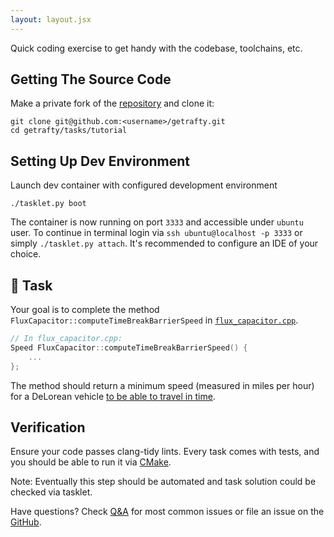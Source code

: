 ```yaml
---
layout: layout.jsx
---
```



Quick coding exercise to get handy with the codebase, toolchains, etc.

## Getting The Source Code

Make a private fork of the [repository](https://github.com/getrafty-org/getrafty) and clone it:

```shell
git clone git@github.com:<username>/getrafty.git
cd getrafty/tasks/tutorial
```


## Setting Up Dev Environment

Launch dev container with configured development environment

```shell
./tasklet.py boot 
```

The container is now running on port `3333` and accessible under `ubuntu` user. To continue in terminal login via `ssh ubuntu@localhost -p 3333` or simply `./tasklet.py attach`. It's recommended to configure an IDE of your choice.


## 🧠 Task

Your goal is to complete the method `FluxCapacitor::computeTimeBreakBarrierSpeed` in [`flux_capacitor.cpp`](https://github.com/getrafty-org/getrafty/blob/main/tasks/tutorial/flux_capacitor.cpp).

```c++
// In flux_capacitor.cpp:
Speed FluxCapacitor::computeTimeBreakBarrierSpeed() {
    ...
};
```

The method should return a minimum speed (measured in miles per hour) for a DeLorean vehicle [to be able to travel in time](https://en.wikipedia.org/wiki/DeLorean_time_machine#Operation).

## Verification

Ensure your code passes clang-tidy lints. Every task comes with tests, and you should be able to run it via [CMake](https://cmake.org/cmake/help/latest/guide/tutorial/A%20Basic%20Starting%20Point.html).

Note: Eventually this step should be automated and task solution could be checked via tasklet.

Have questions? Check [Q&A](/etc/faq/) for most common issues or file an issue on the [GitHub](https://github.com/getrafty-org/getrafty/issues). 


